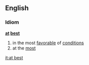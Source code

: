 ==English==
=== Idiom ===
'''[[at]] [[best]]'''
# in the most [[favorable]] of [[condition]]s
# at the [[most]]

[[it:at best]]